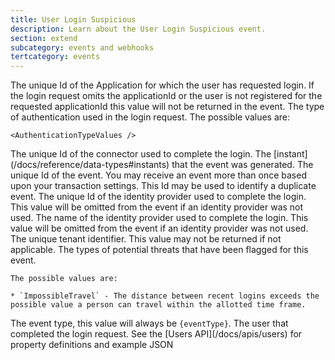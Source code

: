 ```yaml
---
title: User Login Suspicious
description: Learn about the User Login Suspicious event.
section: extend
subcategory: events and webhooks
tertcategory: events
---
```



<Event description="This event is generated when a user logs in and FusionAuth has considered them to be a potential threat."
       plan="enterprise"
       eventType={eventType}
       name="User Login Suspicious"
       scope="tenant"
       transactional="true"
       version="1.30.0"/>

<EventBody eventType={eventType}
           sinceThreatDetection="1.30.0"
           sinceIpAddress="1.27.0"
           jsonFile="user-login-suspicious.json">

  <APIField slot="leading-fields" name="event.applicationId" type="UUID">
    The unique Id of the Application for which the user has requested login. If the login request omits the <InlineField>applicationId</InlineField> or the user is not registered for the requested <InlineField>applicationId</InlineField> this value will not be returned in the event.
  </APIField>

  <APIField slot="leading-fields" name="event.authenticationType" type="String">
    The type of authentication used in the login request. The possible values are:

    <AuthenticationTypeValues />
  </APIField>

  <APIField slot="leading-fields" name="event.connectorId" type="UUID">
    The unique Id of the connector used to complete the login.
  </APIField>

  <APIField slot="leading-fields" name="event.createInstant" type="Long">
    The [instant](/docs/reference/data-types#instants) that the event was generated.
  </APIField>

  <APIField slot="leading-fields" name="event.id" type="UUID">
    The unique Id of the event. You may receive an event more than once based upon your transaction settings. This Id may be used to identify a duplicate event.
  </APIField>

  <APIField slot="leading-fields" name="event.identityProviderId" type="UUID">
    The unique Id of the identity provider used to complete the login. This value will be omitted from the event if an identity provider was not used.
  </APIField>

  <APIField slot="leading-fields" name="event.identityProviderName" type="String">
    The name of the identity provider used to complete the login. This value will be omitted from the event if an identity provider was not used.
  </APIField>

  <APIField slot="trailing-fields" name="event.tenantId" type="UUID">
    The unique tenant identifier. This value may not be returned if not applicable.
  </APIField>

  <APIField slot="trailing-fields" name="event.threatsDetected" type="Array<String>">
    The types of potential threats that have been flagged for this event.

    The possible values are:

    * `ImpossibleTravel` - The distance between recent logins exceeds the possible value a person can travel within the allotted time frame.
  </APIField>

  <APIField slot="trailing-fields" name="event.type" type="String">
    The event type, this value will always be <code>{eventType}</code>.
  </APIField>

  <APIField slot="trailing-fields" name="event.user" type="Object">
    The user that completed the login request. See the [Users API](/docs/apis/users) for property definitions and example JSON
  </APIField>

</EventBody>
